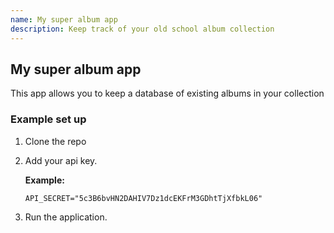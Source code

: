 ```yaml
---
name: My super album app
description: Keep track of your old school album collection
---
```


## My super album app

This app allows you to keep a database of existing albums in your collection

### Example set up

1. Clone the repo
1. Add your api key.

   **Example:**

   ```
   API_SECRET="5c3B6bvHN2DAHIV7Dz1dcEKFrM3GDhtTjXfbkL06"
   ```

1. Run the application.
